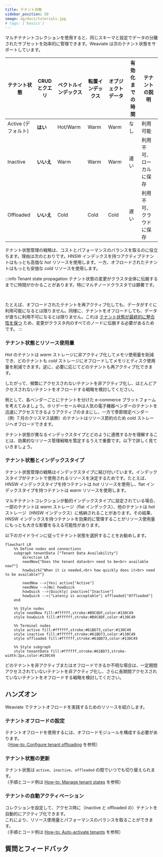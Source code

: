 ```yaml
---
title: テナント状態
sidebar_position: 50
image: og/docs/tutorials.jpg
# tags: ['basics']
---
```


マルチテナントコレクションを使用すると、同じスキーマと設定でデータの分離されたサブセットを効率的に管理できます。Weaviate は次のテナント状態をサポートしています。

| テナント状態            | CRUD とクエリ | ベクトルインデックス | 転置インデックス | オブジェクトデータ | 有効化までの時間 | テナントの説明 |
|------------------------|--------------|---------------------|------------------|-------------------|-----------------|----------------|
| Active (デフォルト)    | **はい**      | Hot/Warm            | Warm             | Warm              | なし            | 利用可能 |
| Inactive              | **いいえ**    | Warm                | Warm             | Warm              | 速い            | 利用不可、ローカルに保存 |
| Offloaded             | **いいえ**    | Cold                | Cold             | Cold              | 遅い            | 利用不可、クラウドに保存 |

テナント状態管理の戦略は、コストとパフォーマンスのバランスを取るのに役立ちます。理由は次のとおりです。HNSW インデックスを持つアクティブテナントはもっとも高価な *hot* リソースを使用します。一方、オフロードされたテナントはもっとも安価な *cold* リソースを使用します。

:::info Tenant state propagation
テナント状態の変更がクラスタ全体に伝搬するまでに時間がかかることがあります。特にマルチノードクラスタでは顕著です。

<br/>

たとえば、オフロードされたテナントを再アクティブ化しても、データがすぐに利用可能になるとは限りません。同様に、テナントをオフロードしても、データが直ちに利用不可になるとは限りません。これは [テナント状態が最終的に整合性を保つ](../../concepts/replication-architecture/consistency.md#tenant-states-and-data-objects) ため、変更がクラスタ内のすべてのノードに伝搬する必要があるためです。
:::

### テナント状態とリソース使用量

*Hot* のテナントは *warm* ストレージに非アクティブ化してメモリ使用量を削減でき、どのテナントも *cold* ストレージにオフロードしてメモリとディスク使用量を削減できます。逆に、必要に応じてどのテナントも再アクティブ化できます。

したがって、頻繁にアクセスされないテナントを非アクティブ化し、ほとんどアクセスされないテナントをオフロードする戦略を検討してください。

例として、各ベンダーごとにテナントを分けた e-commerce プラットフォームを考えてみましょう。ホリデーセール中は人気の電子機器ベンダーのテナントを迅速にアクセスできるようアクティブのままにし、一方で季節限定ベンダー（例: ７月のクリスマス装飾）のテナントはリソース節約のため *cold* ストレージへオフロードできます。

テナント状態が異なるインデックスタイプとどのように連携するかを理解することは、効果的なリソース管理戦略を策定するうえで重要です。以下で詳しく見ていきましょう。

### テナント状態とインデックスタイプ

テナント状態管理の戦略はインデックスタイプに結び付いています。インデックスタイプがテナントで使用されるリソースを決定するためです。たとえば、HNSW インデックスタイプを持つテナントは *hot* リソースを使用し、flat インデックスタイプを持つテナントは *warm* リソースを使用します。

マルチテナントコレクションが動的インデックスタイプに設定されている場合、一部のテナントは *warm* ストレージ（flat インデックス）、他のテナントは *hot* ストレージ（HNSW インデックス）に格納されることがあります。その結果、HNSW インデックスを持つテナントを効果的に管理することがリソース使用量にもっとも大きな影響を与える可能性があります。

以下のガイドラインに従ってテナント状態を選択することをお勧めします。

```mermaid
flowchart LR
    %% Define nodes and connections
    subgraph tenantData ["Tenant Data Availability"]
        direction LR
        needNow{"Does the tenant data<br> need to be<br> available now?"}
        howQuick{"When it is needed,<br> how quickly does it<br> need to be available?"}

        needNow -->|Yes| active["Active"]
        needNow -->|No| howQuick
        howQuick -->|Quickly| inactive["Inactive"]
        howQuick -->|"Latency is acceptable"| offloaded["Offloaded"]
    end

    %% Style nodes
    style needNow fill:#ffffff,stroke:#B9C8DF,color:#130C49
    style howQuick fill:#ffffff,stroke:#B9C8DF,color:#130C49

    %% Terminal nodes
    style active fill:#ffffff,stroke:#61BD73,color:#130C49
    style inactive fill:#ffffff,stroke:#61BD73,color:#130C49
    style offloaded fill:#ffffff,stroke:#61BD73,color:#130C49

    %% Style subgraph
    style tenantData fill:#ffffff,stroke:#61BD73,stroke-width:2px,color:#130C49
```

どのテナントを非アクティブまたはオフロードできるか不明な場合は、一定期間アクセスされていないテナントを非アクティブ化し、さらに長期間アクセスされていないテナントをオフロードする戦略を検討してください。

## ハンズオン

Weaviate でテナントオフロードを実践するためのリソースを紹介します。

### テナントオフロードの設定

テナントオフロードを使用するには、オフロードモジュールを構成する必要があります。<br/>
（[How-to: Configure tenant offloading](/deploy/configuration/tenant-offloading.md) を参照）

### テナント状態の更新

テナント状態は `active`、`inactive`、`offloaded` の間でいつでも切り替えられます。<br/>
（手順とコード例は [How-to: Manage tenant states](../../manage-collections/tenant-states.mdx) を参照）

### テナントの自動アクティベーション

コレクションを設定して、アクセス時に（inactive と offloaded の）テナントを自動的にアクティブ化できます。<br/>
これにより、リソース使用量とパフォーマンスのバランスを取ることができます。<br/>
（手順とコード例は [How-to: Auto-activate tenants](../../manage-collections/tenant-states.mdx#automatically-activate-tenants) を参照）

## 質問とフィードバック


<DocsFeedback/>